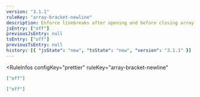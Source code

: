 ```yaml
---
version: "3.1.1"
ruleKey: "array-bracket-newline"
description: Enforce linebreaks after opening and before closing array brackets
jsEntry: ["off"]
previousJsEntry: null
tsEntry: ["off"]
previousTsEntry: null
history: [{ "jsState": "new", "tsState": "new", "version": "3.1.1" }]
---
```


<RuleInfos 
  configKey="prettier" 
  ruleKey="array-bracket-newline" 
>

```json
["off"]
```

```json
["off"]
```

</RuleInfos>
